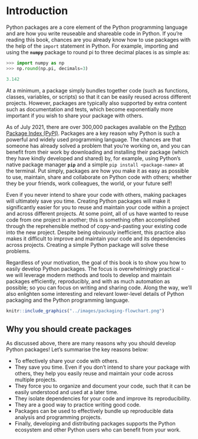 \mainmatter

# Introduction


Python packages are a core element of the Python programming language and are how you write reuseable and shareable code in Python. If you’re reading this book, chances are you already know how to use packages with the help of the `import` statement in Python. For example, importing and using the **`numpy`** package to round pi to three decimal places is as simple as:

```python
>>> import numpy as np
>>> np.round(np.pi, decimals=3)
```

```python
3.142
```

At a minimum, a package simply bundles together code (such as functions, classes, variables, or scripts) so that it can be easily reused across different projects. However, packages are typically also supported by extra content such as documentation and tests, which become exponentially more important if you wish to share your package with others.

As of July 2021, there are over 300,000 packages available on the [Python Package Index (PyPI)](https://pypi.org). Packages are a key reason why Python is such a powerful and widely used programming language. The chances are that someone has already solved a problem that you're working on, and you can benefit from their work by downloading and installing their package (which they have kindly developed and shared) by, for example, using Python's native package manager **`pip`** and a simple  `pip install <package-name>` at the terminal. Put simply, packages are how you make it as easy as possible to use, maintain, share and collaborate on Python code with others; whether they be your friends, work colleagues, the world, or your future self!

Even if you never intend to share your code with others, making packages will ultimately save you time. Creating Python packages will make it significantly easier for you to reuse and maintain your code within a project and across different projects. At some point, all of us have wanted to reuse code from one project in another; this is something often accomplished through the reprehensible method of copy-and-pasting your existing code into the new project. Despite being obviously inefficient, this practice also makes it difficult to improve and maintain your code and its dependencies across projects. Creating a simple Python package will solve these problems.

Regardless of your motivation, the goal of this book is to show you how to easily develop Python packages. The focus is overwhelmingly practical - we will leverage modern methods and tools to develop and maintain packages efficiently, reproducibly, and with as much automation as possible; so you can focus on writing and sharing code. Along the way, we'll also enlighten some interesting and relevant lower-level details of Python packaging and the Python programming language.

```r
knitr::include_graphics("../images/packaging-flowchart.png")
```

## Why you should create packages

As discussed above, there are many reasons why you should develop Python packages! Let's summarise the key reasons below:

- To effectively share your code with others.
- They save you time. Even if you don't intend to share your package with others, they help you easily reuse and maintain your code across multiple projects.
- They force you to organize and document your code, such that it can be easily understood and used at a later time.
- They isolate dependencies for your code and improve its reproducibility.
- They are a good way to practice writing good code.
- Packages can be used to effectively bundle up reproducible data analysis and programming projects.
- Finally, developing and distributing packages supports the Python ecosystem and other Python users who can benefit from your work.
